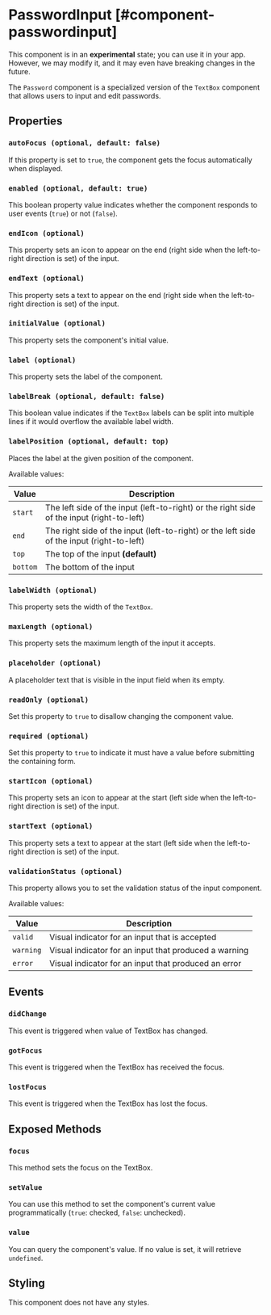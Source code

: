 
# PasswordInput [#component-passwordinput]

<Callout type="warning" emoji="📔">This component is in an **experimental** state; you can use it in your app. However, we may modify it, and it may even have breaking changes in the future.</Callout>

The `Password` component is a specialized version of the `TextBox` component that allows users to input and edit passwords.



## Properties

### `autoFocus (optional, default: false)`

If this property is set to `true`, the component gets the focus automatically when displayed.

### `enabled (optional, default: true)`

This boolean property value indicates whether the component responds to user events (`true`) or not (`false`).

### `endIcon (optional)`

This property sets an icon to appear on the end (right side when the left-to-right direction is set) of the input.

### `endText (optional)`

This property sets a text to appear on the end (right side when the left-to-right direction is set) of the input.

### `initialValue (optional)`

This property sets the component's initial value.

### `label (optional)`

This property sets the label of the component.

### `labelBreak (optional, default: false)`

This boolean value indicates if the `TextBox` labels can be split into multiple lines if it would overflow the available label width.

### `labelPosition (optional, default: top)`

Places the label at the given position of the component.

Available values:

| Value | Description |
| --- | --- |
| `start` | The left side of the input (left-to-right) or the right side of the input (right-to-left) |
| `end` | The right side of the input (left-to-right) or the left side of the input (right-to-left) |
| `top` | The top of the input **(default)** |
| `bottom` | The bottom of the input |


### `labelWidth (optional)`

This property sets the width of the `TextBox`.

### `maxLength (optional)`

This property sets the maximum length of the input it accepts.

### `placeholder (optional)`

A placeholder text that is visible in the input field when its empty.

### `readOnly (optional)`

Set this property to `true` to disallow changing the component value.

### `required (optional)`

Set this property to `true` to indicate it must have a value before submitting the containing form.

### `startIcon (optional)`

This property sets an icon to appear at the start (left side when the left-to-right direction is set) of the input.

### `startText (optional)`

This property sets a text to appear at the start (left side when the left-to-right direction is set) of the input.

### `validationStatus (optional)`

This property allows you to set the validation status of the input component.

Available values:

| Value | Description |
| --- | --- |
| `valid` | Visual indicator for an input that is accepted |
| `warning` | Visual indicator for an input that produced a warning |
| `error` | Visual indicator for an input that produced an error |


## Events

### `didChange`

This event is triggered when value of TextBox has changed.

### `gotFocus`

This event is triggered when the TextBox has received the focus.

### `lostFocus`

This event is triggered when the TextBox has lost the focus.

## Exposed Methods

### `focus`

This method sets the focus on the TextBox.

### `setValue`

You can use this method to set the component's current value programmatically (`true`: checked, `false`: unchecked).

### `value`

You can query the component's value. If no value is set, it will retrieve `undefined`.

## Styling

This component does not have any styles.
